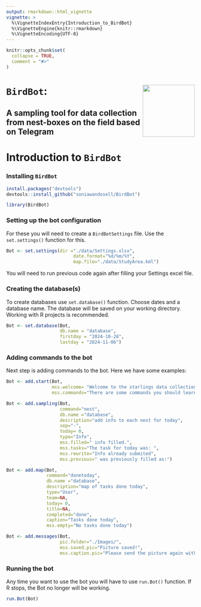 ```yaml
---
output: rmarkdown::html_vignette
vignette: >
  %\VignetteIndexEntry{Introduction_to_BirdBot}
  %\VignetteEngine{knitr::rmarkdown}
  %\VignetteEncoding{UTF-8}
---
```


```r
knitr::opts_chunk$set(
  collapse = TRUE,
  comment = "#>"
)
```

# `BirdBot`: <img src="images/BirdBot.png" style="float: right; border: 0; margin: auto;" align="right" height="139"/>

## A sampling tool for data collection from nest-boxes on the field based on Telegram 

# Introduction to `BirdBot`

### Installing `BirdBot`

```r
install.packages("devtools")
devtools::install_github("soniawandosell/BirdBot")
```

```r
library(BirdBot)
```

### Setting up the bot configuration

For these you will need to create a `BirdBotSettings` file. Use the `set.settings()` function for this.

```r
Bot <- set.settings(dir ="./data/Settings.xlsx",
                         date.format="%d/%m/%Y",
                         map.file="./data/StudyArea.kml")
```

You will need to run previous code again after filling your Settings excel file.

### Creating the database(s)

To create databases use `set.database()` function. Choose dates and a database name. The database will be saved on your working directory. Working with R projects is recommended.

```r
Bot <- set.database(Bot,
                    db.name = "database", 
                    firstday = "2024-10-28", 
                    lastday = "2024-11-06")
```

### Adding commands to the bot

Next step is adding commands to the bot. Here we have some examples:

```r
Bot <- add.start(Bot, 
                 mss.welcome= "Welcome to the starlings data collection bot.",
                 mss.commands="There are some commands you should learn:")

Bot <- add.sampling(Bot, 
                    command="nest", 
                    db.name ="database", 
                    description="add info to each nest for today", 
                    sep="-", 
                    today= 0, 
                    type="Info", 
                    mss.filled=" info filled.", 
                    mss.tasks="The task for today was: ", 
                    mss.rewrite="Info already submited", 
                    mss.previous=" was previously filled as:")

Bot <- add.map(Bot, 
               command="donetoday", 
               db.name ="database", 
               description="map of tasks done today", 
               type="User", 
               team=NA, 
               today= 0, 
               title=NA, 
               completed="done", 
               caption="Tasks done today", 
               mss.empty="No tasks done today")

Bot <- add.messages(Bot, 
                    pic.folder="./Images/", 
                    mss.saved.pic="Picture saved!", 
                    mss.caption.pic="Please send the picture again with a caption.")
```

### Running the bot

Any time you want to use the bot you will have to use `run.Bot()` function. If R stops, the Bot no longer will be working.

```r
run.Bot(Bot)
```
